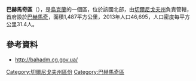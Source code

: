 '''巴赫馬奇區'''（{{lang-uk|Бахмацький район}}），是[[烏克蘭|烏克蘭]]的一個區，位於該國北部，由[[切爾尼戈夫州|切爾尼戈夫州]]負責管轄，首府設於[[巴赫馬奇|巴赫馬奇]]，面積1,487平方公里，2013年人口46,695，人口密度每平方公里31.4人。

==參考資料==
* http://bahadm.cg.gov.ua/ {{Wayback|url=http://bahadm.cg.gov.ua/ |date=20140128224436 }}

[[Category:切爾尼戈夫州區份|Category:切爾尼戈夫州區份]]
[[Category:巴赫馬奇區|Category:巴赫馬奇區]]


{{Chernihiv-geo-stub}}